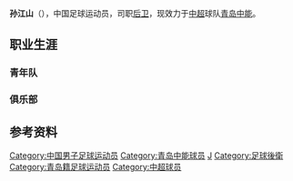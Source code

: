 {{expand|time=2013-03-31T09:19:50+00:00}}
{{unreferenced|time=2013-03-31T09:19:50+00:00}}
{{noteta|G1=足球}}{{Football player infobox
| playername =  孙江山
| image =
| fullname = 孙江山
| height = 182厘米
| nickname =
| dateofbirth = {{Birth date and age|year=1985|month=10|day=24}}
| cityofbirth = [[山东|山东]][[青岛|青岛]]
| countryofbirth = {{flagicon|CHN}}[[中国|中国]]
| currentclub = {{flagicon|CHN}}[[青岛中能|青岛中能]]
| clubnumber = 26
| position = [[后卫_(足球)|后卫]]
| youthyears =
| youthclubs =
| years = 2007-
| clubs = {{flagicon|CHN}}[[青岛中能|青岛中能]]
| caps(goals) = 58 (0)
| nationalyears =
| nationalteam =
| nationalcaps(goals) =
| pcupdate = 2009年1月25日（日） 06:59 (UTC)
| ntupdate = 2009年1月25日（日） 06:59 (UTC)
| manageryears =
| managerclubs =
}}

'''孙江山'''（{{bd|1985年|10月24日|catIdx=S}}），中国足球运动员，司职[[后卫_(足球)|后卫]]，现效力于[[中超|中超]]球队[[青岛中能|青岛中能]]。
== 职业生涯 ==
=== 青年队 ===

=== 俱乐部 ===

== 参考资料 ==
{{2006年青岛中能名单}}
{{2007年青岛中能名单}}
{{2008年青岛中能名单}}
{{2009年青岛中能名单}}
{{2010年中超分类名单青岛}}
{{2011年中超分类名单青岛}}
{{2012年中超分类名单青岛}}
{{2013年中超分类名单青岛}}
{{2014年中甲分类名单中能}}
{{2015年中甲分类名单中能}}
{{2016年中甲分类名单中能}}
{{2017年中甲分类名单保定}}

{{DEFAULTSORT:SUN Jiangshan}}
[[Category:中国男子足球运动员|Category:中国男子足球运动员]]
[[Category:青岛中能球员|Category:青岛中能球员]]
[[Category:孙姓|J]]
[[Category:足球後衛|Category:足球後衛]]
[[Category:青岛籍足球运动员|Category:青岛籍足球运动员]]
[[Category:中超球员|Category:中超球员]]